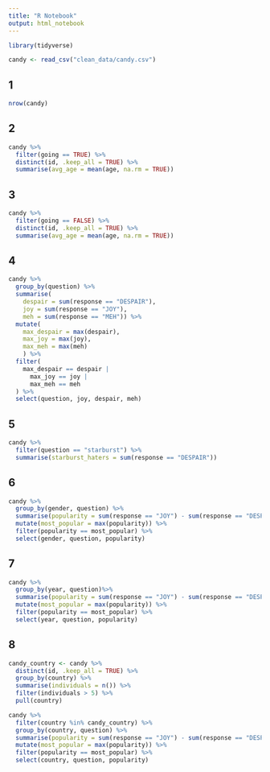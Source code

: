 ```yaml
---
title: "R Notebook"
output: html_notebook
---
```


```r
library(tidyverse)
```

```r
candy <- read_csv("clean_data/candy.csv")

```


## 1
```r
nrow(candy)
```

## 2
```r
candy %>% 
  filter(going == TRUE) %>% 
  distinct(id, .keep_all = TRUE) %>% 
  summarise(avg_age = mean(age, na.rm = TRUE))
```

## 3
```r
candy %>% 
  filter(going == FALSE) %>% 
  distinct(id, .keep_all = TRUE) %>% 
  summarise(avg_age = mean(age, na.rm = TRUE))
```

## 4
```r
candy %>% 
  group_by(question) %>% 
  summarise(
    despair = sum(response == "DESPAIR"),
    joy = sum(response == "JOY"),
    meh = sum(response == "MEH")) %>% 
  mutate(
    max_despair = max(despair),
    max_joy = max(joy),
    max_meh = max(meh)
    ) %>% 
  filter(
    max_despair == despair |
      max_joy == joy |
      max_meh == meh
  ) %>% 
  select(question, joy, despair, meh)
```

## 5
```r
candy %>% 
  filter(question == "starburst") %>% 
  summarise(starburst_haters = sum(response == "DESPAIR"))
```

## 6
```r
candy %>% 
  group_by(gender, question) %>% 
  summarise(popularity = sum(response == "JOY") - sum(response == "DESPAIR")) %>% 
  mutate(most_popular = max(popularity)) %>% 
  filter(popularity == most_popular) %>% 
  select(gender, question, popularity)
```

## 7
```r
candy %>% 
  group_by(year, question)%>% 
  summarise(popularity = sum(response == "JOY") - sum(response == "DESPAIR")) %>% 
  mutate(most_popular = max(popularity)) %>% 
  filter(popularity == most_popular) %>% 
  select(year, question, popularity)
```

## 8
```r
candy_country <- candy %>% 
  distinct(id, .keep_all = TRUE) %>% 
  group_by(country) %>% 
  summarise(individuals = n()) %>% 
  filter(individuals > 5) %>% 
  pull(country)

candy %>% 
  filter(country %in% candy_country) %>% 
  group_by(country, question) %>% 
  summarise(popularity = sum(response == "JOY") - sum(response == "DESPAIR")) %>% 
  mutate(most_popular = max(popularity)) %>% 
  filter(popularity == most_popular) %>% 
  select(country, question, popularity)
```

